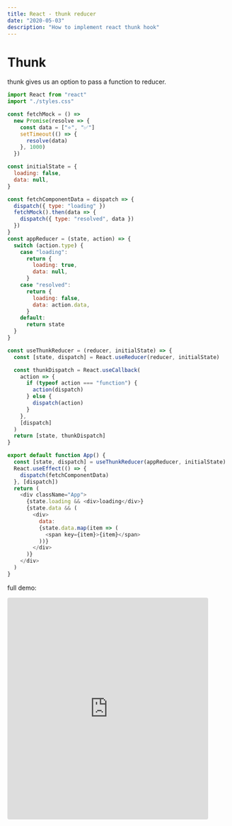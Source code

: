 ```yaml
---
title: React - thunk reducer
date: "2020-05-03"
description: "How to implement react thunk hook"
---
```


# Thunk

thunk gives us an option to pass a function to reducer.

```javascript
import React from "react"
import "./styles.css"

const fetchMock = () =>
  new Promise(resolve => {
    const data = ["⭐", "✅"]
    setTimeout(() => {
      resolve(data)
    }, 1000)
  })

const initialState = {
  loading: false,
  data: null,
}

const fetchComponentData = dispatch => {
  dispatch({ type: "loading" })
  fetchMock().then(data => {
    dispatch({ type: "resolved", data })
  })
}
const appReducer = (state, action) => {
  switch (action.type) {
    case "loading":
      return {
        loading: true,
        data: null,
      }
    case "resolved":
      return {
        loading: false,
        data: action.data,
      }
    default:
      return state
  }
}

const useThunkReducer = (reducer, initialState) => {
  const [state, dispatch] = React.useReducer(reducer, initialState)

  const thunkDispatch = React.useCallback(
    action => {
      if (typeof action === "function") {
        action(dispatch)
      } else {
        dispatch(action)
      }
    },
    [dispatch]
  )
  return [state, thunkDispatch]
}

export default function App() {
  const [state, dispatch] = useThunkReducer(appReducer, initialState)
  React.useEffect(() => {
    dispatch(fetchComponentData)
  }, [dispatch])
  return (
    <div className="App">
      {state.loading && <div>loading</div>}
      {state.data && (
        <div>
          data:
          {state.data.map(item => (
            <span key={item}>{item}</span>
          ))}
        </div>
      )}
    </div>
  )
}
```

full demo:

<iframe
  src="https://codesandbox.io/embed/bold-cherry-6hodl?autoresize=1&fontsize=14&hidenavigation=1"
  style="width:90%; height:500px; border:0; border-radius: 4px; overflow:hidden;"
  title="bold-cherry-6hodl"
  allow="accelerometer; ambient-light-sensor; camera; encrypted-media; geolocation; gyroscope; hid; microphone; midi; payment; usb; vr"
  sandbox="allow-forms allow-modals allow-popups allow-presentation allow-same-origin allow-scripts"
></iframe>
